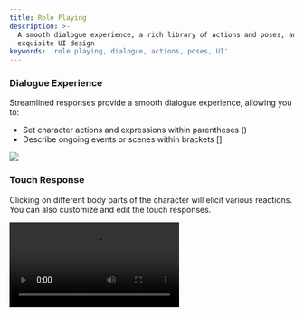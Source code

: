 ```yaml
---
title: Role Playing
description: >-
  A smooth dialogue experience, a rich library of actions and poses, and
  exquisite UI design
keywords: 'role playing, dialogue, actions, poses, UI'
---
```


### Dialogue Experience

Streamlined responses provide a smooth dialogue experience, allowing you to:

- Set character actions and expressions within parentheses ()
- Describe ongoing events or scenes within brackets []

<Frame>
  <img src="https://oss.vidol.chat/assets/a53b58c2696eb2fd38c2053af4bab665.webp" />
</Frame>

### Touch Response

Clicking on different body parts of the character will elicit various reactions. You can also customize and edit the touch responses.

<Frame>
  <video 
    src="https://img.rdmclin2.com/rdmclin2/2024/11/0b83fd31295608a31dc1b540f052010d.mp4"
    controls
    className="w-full aspect-video"
  />
</Frame>

## Background Images

Background images can make dialogues more vivid and interesting. Here are some recommended scenarios for use:

- Casual chatting in a café setting
- Learning assistance in a classroom environment
- Experiencing poetic dialogues in natural scenery
- Discussing work matters in an office setting

<Frame>
  <img src="https://oss.vidol.chat/assets/28e22ca443d1b312f15e546f00a9afee.webp" alt="Background Setup Example" />
</Frame>

### Rich Library of Actions and Poses

The built-in Mixamo character action and pose library allows characters to exhibit rich body language during dialogues:

<Frame>
  <img src="https://oss.vidol.chat/assets/66a2f5efa369cbd64cc50803198eaafd.webp" />
</Frame>

### Character Editing

<Tip>With character editing, you can create your own virtual idol, set touch responses, upload VRM models, and interact with them.</Tip>

<Frame>
  <img src="https://oss.vidol.chat/assets/bf9659e122d124f2320714710d07f039.webp" />
</Frame>

